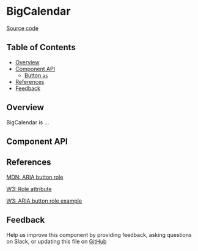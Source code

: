 
# BigCalendar

[Source code](https://github.com/leemonade/bubbles/tree/main/packages/components/dates/BigCalendar)

## Table of Contents

<!-- START doctoc generated TOC please keep comment here to allow auto update -->
<!-- DON'T EDIT THIS SECTION, INSTEAD RE-RUN doctoc TO UPDATE -->

- [Overview](#overview)
- [Component API](#component-api)
  - [Button `as`](#button-as)
- [References](#references)
- [Feedback](#feedback)

## Overview

BigCalendar is ...

<ThemeProvider>
  <BigCalendar />
</ThemeProvider>

## Component API

<Preview>
  <Story id="form-button--default-button" />
</Preview>

<Props />

## References

[MDN: ARIA button role](https://developer.mozilla.org/en-US/docs/Web/Accessibility/ARIA/Roles/button_role)

[W3: Role attribute](https://www.w3.org/WAI/PF/HTML/wiki/RoleAttribute)

[W3: ARIA button role example](https://www.w3.org/TR/2016/WD-wai-aria-practices-1.1-20160317/examples/button/button.html)

## Feedback

Help us improve this component by providing feedback, asking questions on Slack,
or updating this file on
[GitHub](https://github.com/leemonade/bubbles/edit/main/packages/components/dates/BigCalendar.mdx)
